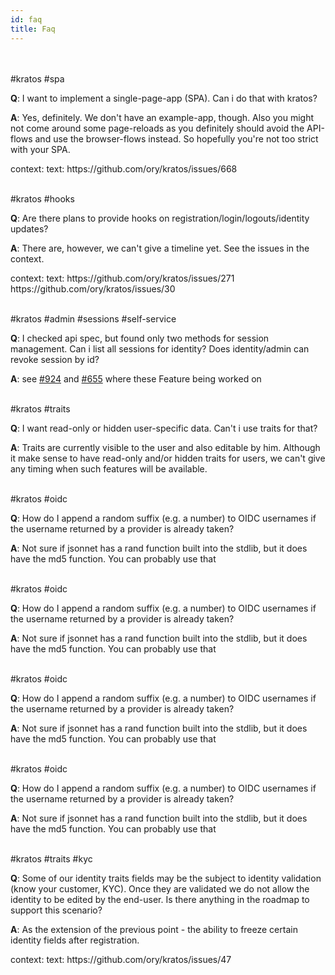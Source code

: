 ```yaml
---
id: faq
title: Faq
---
```





<Faq tags="kratos spa hooks admin sessions self-service traits oidc kyc"/>
<br/><br/>

<Question tags="question_src-theme- kratos_src-theme- spa_src-theme-">
#kratos #spa <br/>
<p><strong>Q</strong>: I want to implement a single-page-app (SPA). Can i do that with kratos?</p>
<p><strong>A</strong>: Yes, definitely. We don't have an example-app, though. Also you might not come around some page-reloads as you definitely should avoid the API-flows and use the browser-flows instead. So hopefully you're not too strict with your SPA.</p>
<p>context: text: https://github.com/ory/kratos/issues/668</p>
</Question>

<br/><Question tags="question_src-theme- kratos_src-theme- hooks_src-theme-">
#kratos #hooks <br/>
<p><strong>Q</strong>: Are there plans to provide hooks on registration/login/logouts/identity updates?</p>
<p><strong>A</strong>: There are, however, we can't give a timeline yet. See the issues in the context.</p>
<p>context: text: https://github.com/ory/kratos/issues/271 https://github.com/ory/kratos/issues/30</p>
</Question>

<br/><Question tags="question_src-theme- kratos_src-theme- admin_src-theme- sessions_src-theme- self-service_src-theme-">
#kratos #admin #sessions #self-service <br/>
<p><strong>Q</strong>: I checked api spec, but found only two methods for session management. Can i list all sessions for identity? Does identity/admin can revoke session by id?</p>
<p><strong>A</strong>: see <a href="https://github.com/ory/kratos/discussions/924">#924</a> and <a href="https://github.com/ory/kratos/issues/655">#655</a> where these Feature being worked on</p>
</Question>

<br/><Question tags="question_src-theme- kratos_src-theme- traits_src-theme-">
#kratos #traits <br/>
<p><strong>Q</strong>: I want read-only or hidden user-specific data. Can't i use traits for that?</p>
<p><strong>A</strong>: Traits are currently visible to the user and also editable by him. Although it make sense to have read-only and/or hidden traits for users, we can't give any timing when such features will be available.</p>
</Question>

<br/><Question tags="question_src-theme- kratos_src-theme- oidc_src-theme-">
#kratos #oidc <br/>
<p><strong>Q</strong>: How do I append a random suffix (e.g. a number) to OIDC usernames if the username returned by a provider is already taken?</p>
<p><strong>A</strong>: Not sure if jsonnet has a rand function built into the stdlib, but it does have the md5 function. You can probably use that</p>
</Question>

<br/><Question tags="question_src-theme- kratos_src-theme- oidc_src-theme-">
#kratos #oidc <br/>
<p><strong>Q</strong>: How do I append a random suffix (e.g. a number) to OIDC usernames if the username returned by a provider is already taken?</p>
<p><strong>A</strong>: Not sure if jsonnet has a rand function built into the stdlib, but it does have the md5 function. You can probably use that</p>
</Question>

<br/><Question tags="question_src-theme- kratos_src-theme- oidc_src-theme-">
#kratos #oidc <br/>
<p><strong>Q</strong>: How do I append a random suffix (e.g. a number) to OIDC usernames if the username returned by a provider is already taken?</p>
<p><strong>A</strong>: Not sure if jsonnet has a rand function built into the stdlib, but it does have the md5 function. You can probably use that</p>
</Question>

<br/><Question tags="question_src-theme- kratos_src-theme- oidc_src-theme-">
#kratos #oidc <br/>
<p><strong>Q</strong>: How do I append a random suffix (e.g. a number) to OIDC usernames if the username returned by a provider is already taken?</p>
<p><strong>A</strong>: Not sure if jsonnet has a rand function built into the stdlib, but it does have the md5 function. You can probably use that</p>
</Question>

<br/><Question tags="question_src-theme- kratos_src-theme- traits_src-theme- kyc_src-theme-">
#kratos #traits #kyc <br/>
<p><strong>Q</strong>: Some of our identity traits fields may be the subject to identity validation (know your customer, KYC). Once they are validated we do not allow the identity to be edited by the end-user. Is there anything in the roadmap to support this scenario?</p>
<p><strong>A</strong>: As the extension of the previous point - the ability to freeze certain identity fields after registration.</p>
<p>context: text: https://github.com/ory/kratos/issues/47</p>
</Question>

<br/>